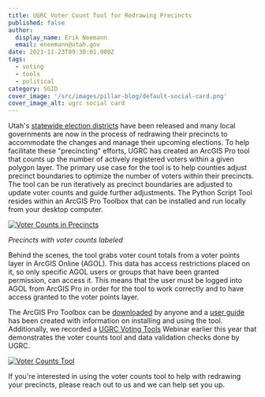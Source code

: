 ```yaml
---
title: UGRC Voter Count Tool for Redrawing Precincts
published: false
author:
  display_name: Erik Neemann
  email: eneemann@utah.gov
date: 2021-11-23T09:30:01.000Z
tags:
  - voting
  - tools
  - political
category: SGID
cover_image: '/src/images/pillar-blog/default-social-card.png'
cover_image_alt: ugrc social card
---
```



Utah's [statewide election districts](https://opendata.gis.utah.gov/search?q=election) have been released and many local governments are now in the process of redrawing their precincts to accommodate the changes and manage their upcoming elections. To help facilitate these "precincting" efforts, UGRC has created an ArcGIS Pro tool that counts up the number of actively registered voters within a given polygon layer. The primary use case for the tool is to help counties adjust precinct boundaries to optimize the number of voters within their precincts. The tool can be run iteratively as precinct boundaries are adjusted to update voter counts and guide further adjustments. The Python Script Tool resides within an ArcGIS Pro Toolbox that can be installed and run locally from your desktop computer.

[![Voter Counts in Precincts](/images/404.png 'Voter Counts in Precincts')](/images/404.png)

_Precincts with voter counts labeled_

Behind the scenes, the tool grabs voter count totals from a voter points layer in ArcGIS Online (AGOL). This data has access restrictions placed on it, so only specific AGOL users or groups that have been granted permission, can access it. This means that the user must be logged into AGOL from ArcGIS Pro in order for the tool to work correctly and to have access granted to the voter points layer.

The ArcGIS Pro Toolbox can be [downloaded](https://drive.google.com/file/d/1i9OZdYVBkDs-EeFu9JItVTk8rNCs1K0M/view?usp=sharing) by anyone and a [user guide](https://docs.google.com/document/d/1BG-FPROoZkfsoAScDLLSvHGMLuFucdlzaJRILp33rSk) has been created with information on installing and using the tool. Additionally, we recorded a [UGRC Voting Tools](https://drive.google.com/file/d/1i6ZIwuJjlA0MXdaIxbQcsvUO8nTrkFqe/view) Webinar earlier this year that demonstrates the voter counts tool and data validation checks done by UGRC.

[![Voter Counts Tool](/images/404.png 'Voter Counts Tool')](/images/404.png)

If you're interested in using the voter counts tool to help with redrawing your precincts, please reach out to us and we can help set you up.

<Contacts subject={frontmatter.title} contactKey="voter_count_tool" />
